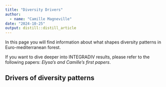 ```yaml
---
title: "Diversity Drivers"
author: 
  - name: "Camille Magneville"
date: "2024-10-25"
output: distill::distill_article
---
```


In this page you will find information about what shapes diversity patterns in Euro-mediterranean forest.

If you want to dive deeper into INTEGRADIV results, please refer to the following papers: _Elysa's and Camille's first papers_.

## Drivers of diversity patterns


